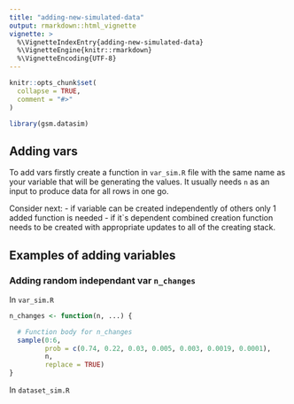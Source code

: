 ```yaml
---
title: "adding-new-simulated-data"
output: rmarkdown::html_vignette
vignette: >
  %\VignetteIndexEntry{adding-new-simulated-data}
  %\VignetteEngine{knitr::rmarkdown}
  %\VignetteEncoding{UTF-8}
---
```


```r
knitr::opts_chunk$set(
  collapse = TRUE,
  comment = "#>"
)
```

```r
library(gsm.datasim)


```

## Adding vars

To add vars firstly create a function in `var_sim.R` file with the same name as your variable that will be generating the values. It usually needs `n` as an input to produce data for all rows in one go.

Consider next:
- if variable can be created independently of others only 1 added function is needed
- if it`s dependent combined creation function needs to be created with appropriate updates to all of the creating stack.

## Examples of adding variables

### Adding random independant var `n_changes`

In `var_sim.R`


``` r
n_changes <- function(n, ...) {

  # Function body for n_changes
  sample(0:6,
         prob = c(0.74, 0.22, 0.03, 0.005, 0.003, 0.0019, 0.0001),
         n,
         replace = TRUE)
}

```

In `dataset_sim.R`

